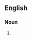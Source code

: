 {{also|eskimologists}}

==English==

===Noun===
{{head|en|noun form}}

# {{plural of|en|Eskimologist}}